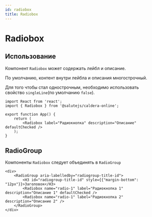```yaml
---
id: radiobox
title: Radiobox
---
```



# Radiobox
<Description name="Radiobox" />
<PropsTable name="Radiobox" exclude={['css', 'focused']} />

## Использование
Компонент `Radiobox` может содержать лейбл и описание.

По умолчанию, контент внутри лейбла и описания многострочный. 

Для того чтобы стал однострочным, необходимо использовать свойство `singleLine`(по умолчанию `false`).

```tsx live
import React from 'react';
import { Radiobox } from '@salutejs/caldera-online';

export function App() {
    return (
        <Radiobox label="Радиокнопка" description="Описание" defaultChecked />
    );
}
```

## RadioGroup
Компоненты `Radiobox` следует объединять в `RadioGroup`

```tsx live
<div>
    <RadioGroup aria-labelledby="radiogroup-title-id">
        <H3 id="radiogroup-title-id" style={{"margin-bottom": "12px"}}>Заголовок</H3>
        <Radiobox name="radio-1" label="Радиокнопка 1" description="Описание 1" defaultChecked />
        <Radiobox name="radio-1" label="Радиокнопка 2" description="Описание 2" />
    </RadioGroup>
</div>
```
